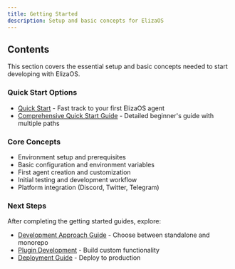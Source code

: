 ```yaml
---
title: Getting Started
description: Setup and basic concepts for ElizaOS
---
```


## Contents

This section covers the essential setup and basic concepts needed to start developing with ElizaOS.

### Quick Start Options

- [Quick Start](./quick-start) - Fast track to your first ElizaOS agent
- [Comprehensive Quick Start Guide](../guides/quickstart-comprehensive) - Detailed beginner's guide
  with multiple paths

### Core Concepts

- Environment setup and prerequisites
- Basic configuration and environment variables
- First agent creation and customization
- Initial testing and development workflow
- Platform integration (Discord, Twitter, Telegram)

### Next Steps

After completing the getting started guides, explore:

- [Development Approach Guide](../guides/choosing-development-approach) - Choose between standalone
  and monorepo
- [Plugin Development](../guides/plugin-development-linking) - Build custom functionality
- [Deployment Guide](../guides/deployment-guide) - Deploy to production
